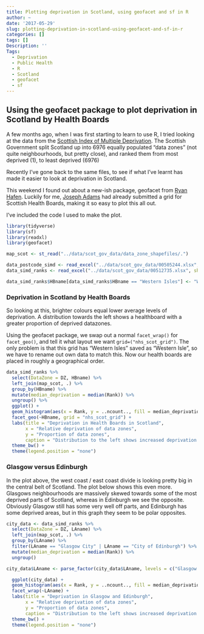 ```yaml
---
title: Plotting deprivation in Scotland, using geofacet and sf in R
author: ~
date: '2017-05-29'
slug: plotting-deprivation-in-scotland-using-geofacet-and-sf-in-r
categories: []
tags: []
Description: ''
Tags:
  - Deprivation
  - Public Health
  - R
  - Scotland
  - geofacet
  - sf
---
```


## Using the geofacet package to plot deprivation in Scotland by Health Boards

A few months ago, when I was first starting to learn to use R, I tried looking at the data from the [Scottish Index of Multiple Deprivation](http://www.gov.scot/Topics/Statistics/SIMD). The Scottish Government split Scotland up into 6976 equally populated "data zones" (not quite neighbourhoods, but pretty close), and ranked them from most deprived (1), to least deprived (6976)

Recently I've gone back to the same files, to see if what I've learnt has made it easier to look at deprivation in Scotland.

This weekend I found out about a new-ish package, geofacet from [Ryan Hafen](https://twitter.com/hafenstats). Luckily for me, [Joseph Adams](https://github.com/josephjosephadams) had already submitted a grid for Scottish Health Boards, making it so easy to plot this all out.

I've included the code I used to make the plot.

```r
library(tidyverse)
library(sf)
library(readxl)
library(geofacet)
```

```r
map_scot <- st_read("../data/scot_gov_data/data_zone_shapefiles/.")
```

```r
data_postcode_simd <- read_excel("../data/scot_gov_data/00505244.xlsx", sheet = 2)
data_simd_ranks <- read_excel("../data/scot_gov_data/00512735.xlsx", sheet = 3)

data_simd_ranks$HBname[data_simd_ranks$HBname == "Western Isles"] <- "Western Isle"
```

### Deprivation in Scotland by Health Boards

So looking at this, brighter colours equal lower average levels of deprivation. A distribution towards the left shows a healthboard with a greater proportion of deprived datazones.

Using the geofacet package, we swap out a normal `facet_wrap()` for `facet_geo()`, and tell it what layout we want `grid=("nhs_scot_grid")`. The only problem is that this grid has "Western Isles" saved as "Western Isle", so we have to rename out own data to match this. Now our health boards are placed in roughly a geographical order.

```r
data_simd_ranks %>%
  select(DataZone = DZ, HBname) %>%
  left_join(map_scot, .) %>%
  group_by(HBname) %>%
  mutate(median_deprivation = median(Rank)) %>%
  ungroup() %>%
  ggplot() +
  geom_histogram(aes(x = Rank, y = ..ncount.., fill = median_deprivation), binwidth = 100) +
  facet_geo(~HBname, grid = "nhs_scot_grid") +
  labs(title = "Deprivation in Health Boards in Scotland",
       x = "Relative deprivation of data zones",
       y = "Proportion of data zones",
       caption = "Distribution to the left shows increased deprivation in healthboard, darker colour shows increased average deprivation of healthboard") + 
  theme_bw() +
  theme(legend.position = "none") 
```

### Glasgow versus Edinburgh

In the plot above, the west coast / east coast divide is looking pretty big in the central belt of Scotland. The plot below shows this even more. 
Glasgows neighbourhoods are massively skewed towards some of the most deprived parts of Scotland, whereas in Edinburgh we see the opposite. Obviously Glasgow still has some very well off parts, and Edinburgh has some deprived areas, but in this graph they seem to be polar opposites.

```r
city_data <- data_simd_ranks %>%
  select(DataZone = DZ, LAname) %>%
  left_join(map_scot, .) %>%
  group_by(LAname) %>%
  filter(LAname == "Glasgow City" | LAname == "City of Edinburgh") %>%
  mutate(median_deprivation = median(Rank)) %>%
  ungroup()

city_data$LAname <- parse_factor(city_data$LAname, levels = c("Glasgow City", "City of Edinburgh"))

  ggplot(city_data) +
  geom_histogram(aes(x = Rank, y = ..ncount.., fill = median_deprivation), binwidth = 100) +
  facet_wrap(~LAname) +
  labs(title = "Deprivation in Glasgow and Edinburgh",
       x = "Relative deprivation of data zones",
       y = "Proportion of data zones",
       caption = "Distribution to the left shows increased deprivation in city, darker colour shows increased average deprivation of city") + 
  theme_bw() +
  theme(legend.position = "none") 
```
